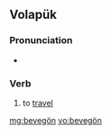 ==Volapük==

===Pronunciation===
* {{IPA|/beveˈɡøn/|lang=vo}}

===Verb===
{{head|vo|verb}}

# to [[travel]]

[[mg:bevegön]]
[[vo:bevegön]]